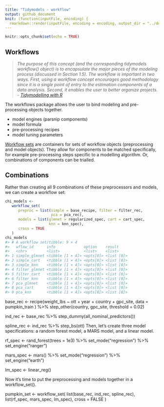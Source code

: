 ```yaml
---
title: "Tidymodels - workflow"
output: github_document
knit: (function(inputFile, encoding) {
  rmarkdown::render(inputFile, encoding = encoding, output_dir = "../documents/") })
---
```


```r
knitr::opts_chunk$set(echo = TRUE)
```

## Workflows

> *The purpose of this concept (and the corresponding tidymodels workflow() object) is to encapsulate the major pieces of the modeling process (discussed in Section 1.5). The workflow is important in two ways. First, using a workflow concept encourages good methodology since it is a single point of entry to the estimation components of a data analysis. Second, it enables the user to better organize projects. - [Tidymodelling with R](https://www.tmwr.org/workflows.html)*

The workflows package allows the user to bind modeling and pre-processing objects together.

-   model engines (parsnip components)
-   model formula
-   pre-processing recipes
-   model tuning parameters

[Workflow sets](https://workflowsets.tidymodels.org) are containers for sets of workflow objects (preprocessing and model objects). They allow for components to be matched specifically, for example pre-processing steps specific to a modelling algorithm. Or, combinations of components can be trialled.

## Combinations

Rather than creating all 9 combinations of these preprocessors and models, we can create a workflow set:

```r
chi_models <- 
   workflow_set(
      preproc = list(simple = base_recipe, filter = filter_rec, 
                     pca = pca_rec),
      models = list(glmnet = regularized_spec, cart = cart_spec, 
                    knn = knn_spec),
      cross = TRUE
   )
chi_models
#> # A workflow set/tibble: 9 × 4
#>   wflow_id      info             option    result    
#>   <chr>         <list>           <list>    <list>    
#> 1 simple_glmnet <tibble [1 × 4]> <opts[0]> <list [0]>
#> 2 simple_cart   <tibble [1 × 4]> <opts[0]> <list [0]>
#> 3 simple_knn    <tibble [1 × 4]> <opts[0]> <list [0]>
#> 4 filter_glmnet <tibble [1 × 4]> <opts[0]> <list [0]>
#> 5 filter_cart   <tibble [1 × 4]> <opts[0]> <list [0]>
#> 6 filter_knn    <tibble [1 × 4]> <opts[0]> <list [0]>
#> 7 pca_glmnet    <tibble [1 × 4]> <opts[0]> <list [0]>
#> 8 pca_cart      <tibble [1 × 4]> <opts[0]> <list [0]>
#> 9 pca_knn       <tibble [1 × 4]> <opts[0]> <list [0]>
```

base_rec \<- recipe(weight_lbs \~ ott + year + country + gpc_site, data = pumpkin_train ) %\>% step_other(country, gpc_site, threshold = 0.02)

ind_rec \<- base_rec %\>% step_dummy(all_nominal_predictors())

spline_rec \<- ind_rec %\>% step_bs(ott) Then, let’s create three model specifications: a random forest model, a MARS model, and a linear model.

rf_spec \<- rand_forest(trees = 1e3) %\>% set_mode("regression") %\>% set_engine("ranger")

mars_spec \<- mars() %\>% set_mode("regression") %\>% set_engine("earth")

lm_spec \<- linear_reg()

Now it’s time to put the preprocessing and models together in a workflow_set().

pumpkin_set \<- workflow_set( list(base_rec, ind_rec, spline_rec), list(rf_spec, mars_spec, lm_spec), cross = FALSE )
